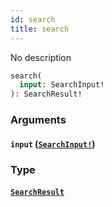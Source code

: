 ```yaml
---
id: search
title: search
---
```


No description

```graphql
search(
  input: SearchInput!
): SearchResult!

```

### Arguments

#### `input` ([`SearchInput!`](/graphql/inputs/search-input))

### Type

#### [`SearchResult`](/graphql/objects/search-result)
